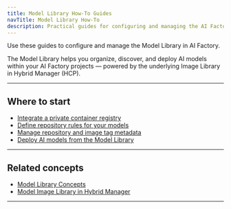 ```yaml
---
title: Model Library How-To Guides
navTitle: Model Library How-To
description: Practical guides for configuring and managing the AI Factory Model Library and integrating your private container registries.
---
```


Use these guides to configure and manage the Model Library in AI Factory.

The Model Library helps you organize, discover, and deploy AI models within your AI Factory projects — powered by the underlying Image Library in Hybrid Manager (HCP).

---

## Where to start

- [Integrate a private container registry](./integrate-private-registry)
- [Define repository rules for your models](./define-repository-rules)
- [Manage repository and image tag metadata](./manage-repository-metadata)
- [Deploy AI models from the Model Library](./how-to-deploy-ai-models)

---

## Related concepts

- [Model Library Concepts](/edb-postgres-ai/ai-factory/learn/explained/model-library-explained)
- [Model Image Library in Hybrid Manager](/edb-postgres-ai/hybrid-manager/ai-factory/learn/explained/model-image-library-explained)

---

